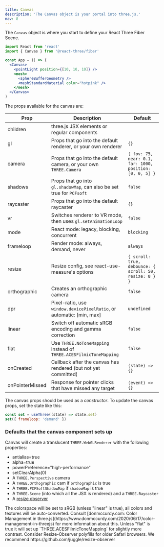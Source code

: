 ```yaml
---
title: Canvas
description: 'The Canvas object is your portal into three.js.'
nav: 8
---
```


The `Canvas` object is where you start to define your React Three Fiber Scene.

```jsx
import React from 'react'
import { Canvas } from '@react-three/fiber'

const App = () => (
  <Canvas>
    <pointLight position={[10, 10, 10]} />
    <mesh>
      <sphereBufferGeometry />
      <meshStandardMaterial color="hotpink" />
    </mesh>
  </Canvas>
)
```

The props available for the canvas are:

| Prop            | Description                                                        | Default                                                  |
| --------------- | ------------------------------------------------------------------ | -------------------------------------------------------- |
| children        | three.js JSX elements or regular components                         |                                                          |
| gl              | Props that go into the default renderer, or your own renderer      | `{}`                                                     |
| camera          | Props that go into the default camera, or your own `THREE.Camera`  | `{ fov: 75, near: 0.1, far: 1000, position: [0, 0, 5] }` |
| shadows         | Props that go into `gl.shadowMap`, can also be set true for `PCFsoft`  | `false`                                                  |
| raycaster       | Props that go into the default raycaster                           | `{}`                                                     |
| vr              | Switches renderer to VR mode, then uses `gl.setAnimationLoop`        | `false`                                                  |
| mode            | React mode: legacy, blocking, concurrent                           | `blocking`                                               |
| frameloop       | Render mode: always, demand, never                                 | `always`                                                 |
| resize          | Resize config, see react-use-measure's options                     | `{ scroll: true, debounce: { scroll: 50, resize: 0 } }`  |
| orthographic    | Creates an orthographic camera                                     | `false`                                                  |
| dpr             | Pixel-ratio, use `window.devicePixelRatio`, or automatic: [min, max] | `undefined`                                              |
| linear          | Switch off automatic sRGB encoding and gamma correction            | `false`                                                  |
| flat            | Use `THREE.NoToneMapping` instead of `THREE.ACESFilmicToneMapping` | `false`                                                  |
| onCreated       | Callback after the canvas has rendered (but not yet committed)     | `(state) => {}`                                          |
| onPointerMissed | Response for pointer clicks that have missed any target            | `(event) => {}`                                          |

The canvas props should be used as a _constructor_. To update the canvas props, set the state like this:

```jsx
const set = useThree((state) => state.set)
set({ frameloop: 'demand' })
```

### Defaults that the canvas component sets up

Canvas will create a translucent `THREE.WebGLRenderer` with the following properties:

- antialias=true
- alpha=true
- powerPreference="high-performance"
- setClearAlpha(0)
- A `THREE.Perspective` camera
- A `THREE.Orthographic` cam if `orthographic` is true
- A `THREE.PCFSoftShadowMap` if `shadowMap` is true
- A `THREE.Scene` (into which all the JSX is rendered) and a `THREE.Raycaster`
- A [resize observer](https://github.com/react-spring/react-use-measure)

<Hint>
  The colorspace will be set to sRGB (unless "linear" is true), all colors and textures will be
  auto-converted. Consult [donmccurdy.com: Color Management in three.js](https://www.donmccurdy.com/2020/06/17/color-management-in-threejs) for more
  information about this. Unless "flat" is true it will set up `THREE.ACESFilmicToneMapping` for
  slightly more contrast.
</Hint>

<Hint>
  Consider Resize-Observer polyfills for older Safari browsers. We recommend
  https://github.com/juggle/resize-observer
</Hint>
